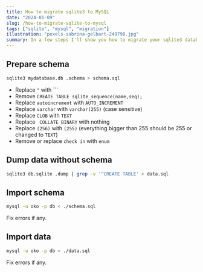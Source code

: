 ```yaml
---
title: How to migrate sqlite3 to MySQL
date: "2024-01-09"
slug: /how-to-migrate-sqlite-to-mysql
tags: ["sqlite", "mysql", "migration"]
illustration: "pexels-sabrina-gelbart-249798.jpg"
summary: In a few steps I'll show you how to migrate your sqlite3 database to MySQL.
---
```


## Prepare schema

```bash
sqlite3 mydatabase.db .schema > schema.sql
```

* Replace `"` with ```
* Remove `CREATE TABLE sqlite_sequence(name,seq);`
* Replace `autoincrement` with `AUTO_INCREMENT`
* Replace `varchar` with `varchar(255)` (case sensitive)
* Replace `CLOB` with `TEXT`
* Replace ` COLLATE BINARY` with nothing
* Replace `(256)` with `(255)` (everything bigger than 255 should be 255 or changed to `TEXT`)
* Remove or replace `check in` with `enum`

## Dump data without schema

```bash
sqlite3 db.sqlite .dump | grep -v '^CREATE TABLE' > data.sql
```

## Import schema

```bash
mysql -u oko -p db < ./schema.sql
```

Fix errors if any.

## Import data

```bash
mysql -u oko -p db < ./data.sql
````

Fix errors if any.